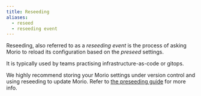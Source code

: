 ```yaml
---
title: Reseeding
aliases:
  - reseed
  - reseeding event
---
```


Reseeding, also referred to as a _reseeding event_ is the process of asking
Morio to reload its configuration based on the _preseed_ settings.

It is typically used by teams practising infrastructure-as-code or gitops.

We highly recommend storing your Morio settings under version control and using
reseeding to update Morio. Refer to [the preseeding
guide](/docs/guides/settings/preseed) for more info.
